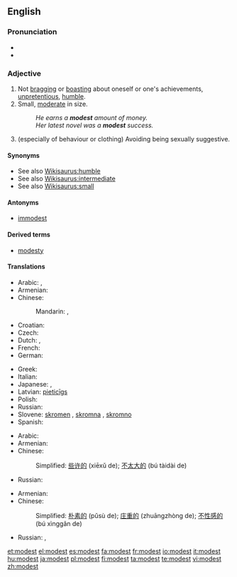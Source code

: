 ==English==

===Pronunciation===
* {{IPA|/ˈmɑdəst/}}
* {{audio|en-us-modest.ogg|Audio (US)}}

===Adjective===
{{en-adj}}

# Not [[bragging]] or [[boasting]] about oneself or one's achievements,  [[unpretentious]], [[humble]].
# Small, [[moderate]] in size.
#: ''He earns a '''modest''' amount of money.''
#: ''Her latest novel was a '''modest''' success.''
# (especially of behaviour or clothing) Avoiding being sexually suggestive.

====Synonyms====
* See also [[Wikisaurus:humble]]
* See also [[Wikisaurus:intermediate]]
* See also [[Wikisaurus:small]]

====Antonyms====
* [[immodest]]

====Derived terms====
* [[modesty]]

====Translations====
{{trans-top|not bragging or boasting about oneself or one's achievements}}
* Arabic: {{t|ar|حيي|tr=Hattiy|sc=Arab}},  {{t|ar|خجول|tr=khajuul|sc=Arab}}
* Armenian: {{t-|hy|համեստ|tr=hamest|sc=Armn|xs=Armenian}}
* Chinese:
*: Mandarin: {{t|cmn|謙虛|sc=Hani|xs=Mandarin}},  {{t|cmn|谦虚|tr=qiānxū|sc=Hani|xs=Mandarin}}
* Croatian: {{t-|hr|skroman|alt=skrȍman}}
* Czech: {{t-|cs|skromný|m}}
* Dutch: {{t+|nl|bescheiden}}, {{t-|nl|ingetogen}}
* French: {{t+|fr|modeste}}
* German: {{t+|de|bescheiden}}
{{trans-mid}}
* Greek: {{t+|el|ταπεινός|n|sc=Grek}}
* Italian: {{t+|it|modesto}}
* Japanese: {{qualifier|+ な -na}} {{t|ja|謙虚|tr=けんきょ, kenkyo|sc=Jpan}}, {{t|ja|謙遜した|tr=けんそんした, kenson-shita|sc=Jpan}}
* Latvian: [[pieticīgs]]
* Polish: {{t-|pl|skromny}}
* Russian: {{t|ru|скромный|tr=skrómnyj|sc=Cyrl}}
* Slovene: [[skromen]] {{m}}, [[skromna]] {{f}}, [[skromno]] {{n}}
* Spanish: {{t-|es|modesto}}
{{trans-bottom}}

{{trans-top|Small}}
* Arabic: {{t|ar|متواضع|tr=mutwaaDi`|sc=Arab}}
* Armenian: {{t-|hy|համեստ|tr=hamest|sc=Armn|xs=Armenian}}
* Chinese:
*: Simplified: [[些许的]] (xiēxǔ de); [[不太大的]] (bú tàidài de)
{{trans-mid}}
* Russian: {{t|ru|скромный|tr=skrómnyj|sc=Cyrl}}
{{trans-bottom}}

{{trans-top|Avoiding being sexually suggestive.}}
* Armenian: {{t-|hy|համեստ|tr=hamest|sc=Armn|xs=Armenian}}
* Chinese:
*: Simplified: [[朴素的]] (pǔsù de); [[庄重的]] (zhuāngzhòng de); [[不性感的]] (bú xìnggǎn de)
{{trans-mid}}
* Russian: {{t|ru|благопристойный|tr=blagopristójnyj|sc=Cyrl}},  {{t|ru|скромный|tr=skrómnyj|sc=Cyrl}}
{{trans-bottom}}

[[et:modest]]
[[el:modest]]
[[es:modest]]
[[fa:modest]]
[[fr:modest]]
[[io:modest]]
[[it:modest]]
[[hu:modest]]
[[ja:modest]]
[[pl:modest]]
[[fi:modest]]
[[ta:modest]]
[[te:modest]]
[[vi:modest]]
[[zh:modest]]